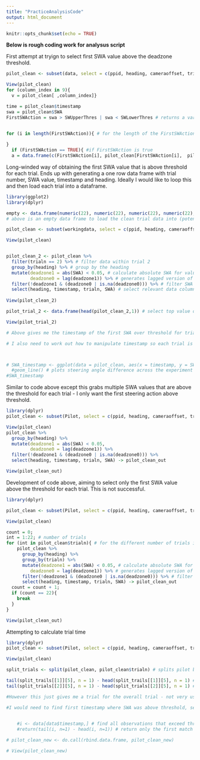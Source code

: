 ```yaml
---
title: "PracticeAnalysisCode"
output: html_document
---
```


```r
knitr::opts_chunk$set(echo = TRUE)
```

**Below is rough coding work for analysus script**                    

First attempt at tryign to select first SWA value above the deadzone threshold.

```r

pilot_clean <- subset(data, select = c(ppid, heading, cameraoffset, trialn, timestamp, World_x, World_z, WorldYaw, SWA, YawRate_seconds)) # selects important data columns

View(pilot_clean)
for (column_index in 9){
  v = pilot_clean[ ,column_index]}

time = pilot_clean$timestamp
swa = pilot_clean$SWA
FirstSWAction = swa > SWUpperThres | swa < SWLowerThres # returns a variable for trues and falses


for (i in length(FirstSWAction)){ # for the length of the FirstSWAction variable
  
}
  if (FirstSWAction == TRUE){ #if FirstSWAction is true
  a = data.frame(c(FirstSWAction[i], pilot_clean[FirstSWAction[i],  pilot_clean$timestamp]))} # create a dataframe a, containing the FirstSWAction true value and the timestamp in the corresponding row
```


Long-winded way of obtaining the first SWA value that is above threshold for each trial. Ends up with generating a one row data frame with trial number, SWA value, timestamp and heading. Ideally I would like to loop this and then load each trial into a dataframe.

```r
library(ggplot2)
library(dplyr)

empty <- data.frame(numeric(22), numeric(22), numeric(22), numeric(22), numeric(22))
# above is an empty data frame to load the clean trial data into (potentially)

pilot_clean <- subset(workingdata, select = c(ppid, heading, cameraoffset, trialn, timestamp, World_x, World_z, WorldYaw, SWA, YawRate_seconds)) # selects important data columns

View(pilot_clean)


pilot_clean_2 <- pilot_clean %>%
  filter(trialn == 2) %>% # filter data within trial 2
  group_by(heading) %>% # group by the heading
  mutate(deadzone1 = abs(SWA) < 0.05, # calculate absolute SWA for values under 0.05
         deadzone0 = lag(deadzone1)) %>% # generates lagged version of time series
  filter(!deadzone1 & (deadzone0 | is.na(deadzone0))) %>% # filter SWA that is not in deadzone1, but is with deadzone0 
  select(heading, timestamp, trialn, SWA) # select relevant data columns
  
View(pilot_clean_2)

pilot_trial_2 <- data.frame(head(pilot_clean_2,1)) # select top value of 

View(pilot_trial_2)

# Above gives me the timestamp of the first SWA over threshold for trial 2. What I now need to do is to repeat this, perhaps in a loop, and then add these values one by one into my empty dataframe.

# I also need to work out how to manipulate timestamp so each trial is within 2.5 seconds, as the trial was...



# SWA_timestamp <- ggplot(data = pilot_clean, aes(x = timestamp, y = SWA, color = heading)) +
  #geom_line() # plots steering angle difference across the experiment
#SWA_timestamp


```

Similar to code above except this grabs multiple SWA values that are above the threshold for each trial - I only want the first steering action above threshold.

```r
library(dplyr)
pilot_clean <- subset(Pilot, select = c(ppid, heading, cameraoffset, trialn, timestamp, World_x, World_z, WorldYaw, SWA, YawRate_seconds)) # selects important data columns

View(pilot_clean)
pilot_clean %>% 
  group_by(heading) %>% 
  mutate(deadzone1 = abs(SWA) < 0.05, 
         deadzone0 = lag(deadzone1)) %>% 
  filter(!deadzone1 & (deadzone0 | is.na(deadzone0))) %>% 
  select(heading, timestamp, trialn, SWA) -> pilot_clean_out

View(pilot_clean_out)
```

Development of code above, aiming to select only the first SWA value above the threshold for each trial. This is not successful.

```r

library(dplyr)

pilot_clean <- subset(Pilot, select = c(ppid, heading, cameraoffset, trialn, timestamp, World_x, World_z, WorldYaw, SWA, YawRate_seconds)) # selects important data columns

View(pilot_clean)

count = 0;
int = 1:22; # number of trials
for (int in pilot_clean$trialn){ # for the different number of trials in trial column
    pilot_clean %>% 
      group_by(heading) %>%
      group_by(trialn) %>%
      mutate(deadzone1 = abs(SWA) < 0.05, # calculate absolute SWA for values under 0.05
         deadzone0 = lag(deadzone1)) %>% # generates lagged version of time series
      filter(!deadzone1 & (deadzone0 | is.na(deadzone0))) %>% # filter SWA that is not in deadzone1, 
      select(heading, timestamp, trialn, SWA) -> pilot_clean_out
  count = count + 1;
  if (count == 22){
    break
  }
}

View(pilot_clean_out)
```

Attempting to calculate trial time

```r

library(dplyr)
pilot_clean <- subset(Pilot, select = c(ppid, heading, cameraoffset, trialn, timestamp, World_x, World_z, WorldYaw, SWA, YawRate_seconds)) # selects important data columns

View(pilot_clean)

split_trials <- split(pilot_clean, pilot_clean$trialn) # splits pilot by trial in a list

tail(split_trails[[1]][5], n = 1) - head(split_trails[[1]][5], n = 1) # this then calculates the first the trial time for trail 1
tail(split_trials[[2]][5], n = 1) - head(split_trials[[2]][5], n = 1) # and the same for trail 2

#However this just gives me a trial for the overall trial - not very useful

#I would need to find first timestamp where SWA was above threshold, select that and then subtract that from the first timestamp of the trial to generate how long it took for ppts to make first steering correction
                       

    #i <- data[data$timestamp,] # find all observations that exceed threshold
    #return(tail(i, n=1) - head(i, n=1)) # return only the first match

# pilot_clean_new <- do.call(rbind.data.frame, pilot_clean_new)

# View(pilot_clean_new)
                             
```
